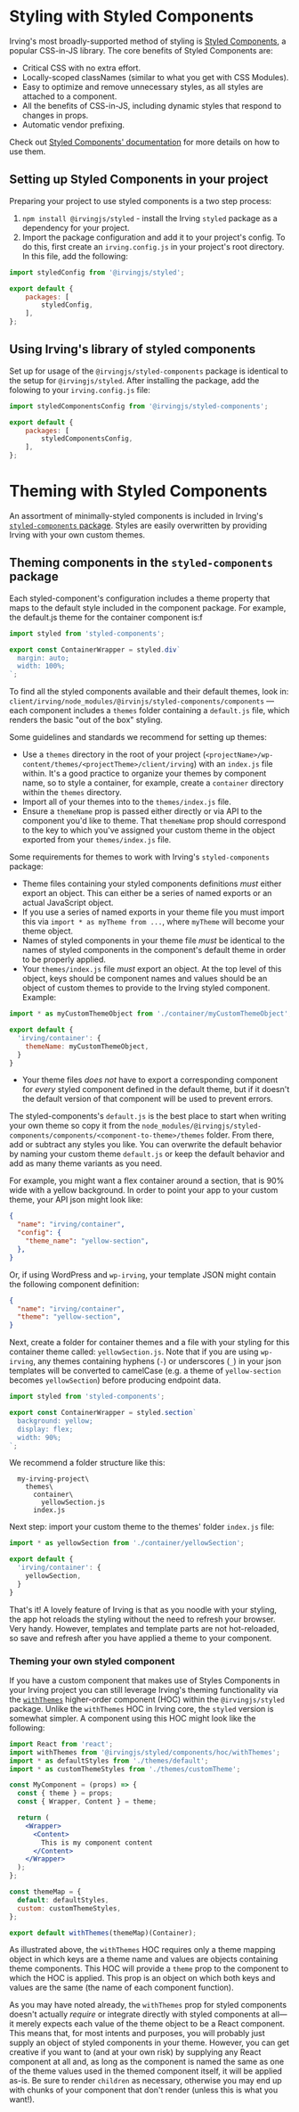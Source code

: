 <Meta title="Styling/Styled Components" />

# Styling with Styled Components
Irving's most broadly-supported method of styling is [Styled Components](https://styled-components.com/), a popular CSS-in-JS library. The core benefits of Styled Components are:
* Critical CSS with no extra effort.
* Locally-scoped classNames (similar to what you get with CSS Modules).
* Easy to optimize and remove unnecessary styles, as all styles are attached to a component.
* All the benefits of CSS-in-JS, including dynamic styles that respond to changes in props.
* Automatic vendor prefixing.

Check out [Styled Components' documentation](https://styled-components.com/docs) for more details on how to use them.

## Setting up Styled Components in your project
Preparing your project to use styled components is a two step process:
1. `npm install @irvingjs/styled` - install the Irving `styled` package as a dependency for your project.
2. Import the package configuration and add it to your project's config. To do this, first create an `irving.config.js` in your project's root directory. In this file, add the following:
```js
import styledConfig from '@irvingjs/styled';

export default {
    packages: [
        styledConfig,
    ],
};
```

## Using Irving's library of styled components
Set up for usage of the `@irvingjs/styled-components` package is identical to the setup for `@irvingjs/styled`. After installing the package, add the folowing to your `irving.config.js` file:
```js
import styledComponentsConfig from '@irvingjs/styled-components';

export default {
    packages: [
        styledComponentsConfig,
    ],
};
```

# Theming with Styled Components
An assortment of minimally-styled components is included in Irving's [`styled-components` package](?path=/docs/features-available-packages--page#styled-components). Styles are easily overwritten by providing Irving with your own custom themes.

## Theming components in the `styled-components` package
Each styled-component's configuration includes a theme property that maps to the default style included in the component package. For example, the default.js theme for the container component is:f

```jsx
import styled from 'styled-components';

export const ContainerWrapper = styled.div`
  margin: auto;
  width: 100%;
`;

```
To find all the styled components available and their default themes, look in: `client/irving/node_modules/@irvinjs/styled-components/components` — each component includes a `themes` folder containing a `default.js` file, which renders the basic "out of the box" styling.

Some guidelines and standards we recommend for setting up themes:
* Use a `themes` directory in the root of your project (`<projectName>/wp-content/themes/<projectTheme>/client/irving`) with an `index.js` file within. It's a good practice to organize your themes by component name, so to style a container, for example, create a `container` directory within the `themes` directory.
* Import all of your themes into to the `themes/index.js` file.
* Ensure a `themeName` prop is passed either directly or via API to the component you'd like to theme. That `themeName` prop should correspond to the key to which you've assigned your custom theme in the object exported from your `themes/index.js` file.

Some requirements for themes to work with Irving's `styled-components` package:
* Theme files containing your styled components definitions _must_ either export an object. This can either be a series of named exports or an actual JavaScript object.
* If you use a series of named exports in your theme file you must import this via `import * as myTheme from ...`, where `myTheme` will become your theme object.
* Names of styled components in your theme file _must_ be identical to the names of styled components in the component's default theme in order to be properly applied.
* Your `themes/index.js` file _must_ export an object. At the top level of this object, keys should be component names and values should be an object of custom themes to provide to the Irving styled component. Example:
```js
import * as myCustomThemeObject from './container/myCustomThemeObject';

export default {
  'irving/container': {
    themeName: myCustomThemeObject,
  }
}

```
* Your theme files _does not_ have to export a corresponding component for _every_ styled component defined in the default theme, but if it doesn't the default version of that component will be used to prevent errors.

The styled-components's `default.js` is the best place to start when writing your own theme so copy it from the `node_modules/@irvingjs/styled-components/components/<component-to-theme>/themes` folder. From there, add or subtract any styles you like. You can overwrite the default behavior by naming your custom theme `default.js` or keep the default behavior and add as many theme variants as you need.

For example, you might want a flex container around a section, that is 90% wide with a yellow background. In order to point your app to your custom theme, your API json might look like:

```json
{
  "name": "irving/container",
  "config": {
    "theme_name": "yellow-section",
  },
}
```

Or, if using WordPress and `wp-irving`, your template JSON might contain the following component definition:
```json
{
  "name": "irving/container",
  "theme": "yellow-section",
}
```

Next, create a folder for container themes and a file with your styling for this container theme called: `yellowSection.js`. Note that if you are using `wp-irving`, any themes containing hyphens (`-`) or underscores (`_`) in your json templates will be converted to camelCase (e.g. a theme of `yellow-section` becomes `yellowSection`) before producing endpoint data.

```jsx
import styled from 'styled-components';

export const ContainerWrapper = styled.section`
  background: yellow;
  display: flex;
  width: 90%;
`;
```

We recommend a folder structure like this:
```
  my-irving-project\
    themes\
      container\
        yellowSection.js
      index.js

```

Next step: import your custom theme to the themes' folder `index.js` file:

```js
import * as yellowSection from './container/yellowSection';

export default {
  'irving/container': {
    yellowSection,
  }
}

```
That's it! A lovely feature of Irving is that as you noodle with your styling, the app hot reloads the styling without the need to refresh your browser. Very handy. However, templates and template parts are not hot-reloaded, so save and refresh after you have applied a theme to your component.

### Theming your own styled component
If you have a custom component that makes use of Styles Components in your Irving project you can still leverage Irving's theming functionality via the [`withThemes`](https://github.com/alleyinteractive/irving/blob/main/packages/styled/components/hoc/withThemes.js) higher-order component (HOC) within the `@irvingjs/styled` package. Unlike the `withThemes` HOC in Irving core, the `styled` version is somewhat simpler. A component using this HOC might look like the following:

```jsx
import React from 'react';
import withThemes from '@irvingjs/styled/components/hoc/withThemes';
import * as defaultStyles from './themes/default';
import * as customThemeStyles from './themes/customTheme';

const MyComponent = (props) => {
  const { theme } = props;
  const { Wrapper, Content } = theme;

  return (
    <Wrapper>
      <Content>
        This is my component content
      </Content>
    </Wrapper>
  );
};

const themeMap = {
  default: defaultStyles,
  custom: customThemeStyles,
};

export default withThemes(themeMap)(Container);
```

As illustrated above, the `withThemes` HOC requires only a theme mapping object in which keys are a theme name and values are objects containing theme components. This HOC will provide a `theme` prop to the component to which the HOC is applied. This prop is an object on which both keys and values are the same (the name of each component function).

As you may have noted already, the `withThemes` prop for styled components doesn't actually _require_ or integrate directly with styled components at all—it merely expects each value of the theme object to be a React component. This means that, for most intents and purposes, you will probably just supply an object of styled components in your theme. However, you can get creative if you want to (and at your own risk) by supplying any React component at all and, as long as the component is named the same as one of the theme values used in the themed component itself, it will be applied as-is. Be sure to render `children` as necessary, otherwise you may end up with chunks of your component that don't render (unless this is what you want!).
